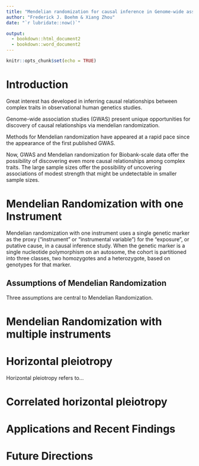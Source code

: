 ```yaml
---
title: "Mendelian randomization for causal inference in Genome-wide association studies"
author: "Frederick J. Boehm & Xiang Zhou"
date: "`r lubridate::now()`"

output: 
  - bookdown::html_document2
  - bookdown::word_document2
---
```


```r
knitr::opts_chunk$set(echo = TRUE)
```

# Introduction

Great interest has developed in inferring causal relationships between complex 
traits in observational human genetics studies. 

Genome-wide association studies (GWAS) present unique opportunities for 
discovery of causal relationships via mendelian randomization.

Methods for Mendelian randomization have appeared at a rapid pace since the 
appearance of the first published GWAS. 

Now, GWAS and Mendelian randomization for Biobank-scale data offer the possibility
of discovering even more causal relationships among complex traits. The large
sample sizes offer the possibility of uncovering associations of modest strength 
that might be undetectable in smaller sample sizes. 




# Mendelian Randomization with one Instrument

Mendelian randomization with one instrument uses a single genetic marker 
as the proxy ("instrument" or "instrumental variable") for the "exposure", or 
putative cause, in a causal inference study. When the genetic marker is a single
nucleotide polymorphism on an autosome, the cohort is partitioned into three 
classes, two homozygotes and a heterozygote, based on genotypes for that marker.



## Assumptions of Mendelian Randomization

Three assumptions are central to Mendelian Randomization.



# Mendelian Randomization with multiple instruments




# Horizontal pleiotropy

Horizontal pleiotropy refers to...




# Correlated horizontal pleiotropy

# Applications and Recent Findings


# Future Directions
